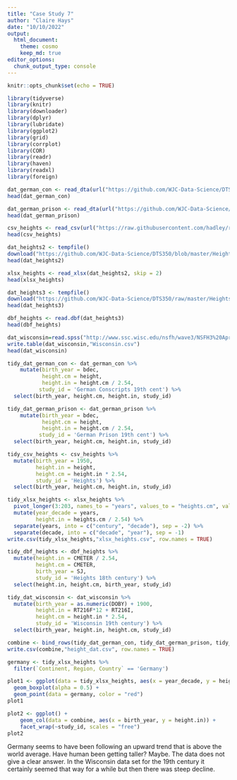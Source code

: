 ```yaml
---
title: "Case Study 7"
author: "Claire Hays"
date: "10/10/2022"
output: 
  html_document:
    theme: cosmo
    keep_md: true
editor_options: 
  chunk_output_type: console
---
```


```r
knitr::opts_chunk$set(echo = TRUE)
```


```r
library(tidyverse)
library(knitr)
library(downloader)
library(dplyr)
library(lubridate)
library(ggplot2)
library(grid)
library(corrplot)
library(COR)
library(readr) 
library(haven)
library(readxl)
library(foreign)

```


```r

dat_german_con <- read_dta(url("https://github.com/WJC-Data-Science/DTS350/blob/master/germanconscr.dta?raw=true"))
head(dat_german_con)

dat_german_prison <- read_dta(url("https://github.com/WJC-Data-Science/DTS350/blob/master/germanprison.dta?raw=true"))
head(dat_german_prison)

csv_heights <- read_csv(url("https://raw.githubusercontent.com/hadley/r4ds/master/data/heights.csv"))
head(csv_heights)

dat_heights2 <- tempfile()
download("https://github.com/WJC-Data-Science/DTS350/blob/master/Height.xlsx?raw=true", dat_heights2, mode = "wb")
head(dat_heights2)

xlsx_heights <- read_xlsx(dat_heights2, skip = 2)
head(xlsx_heights)

dat_heights3 <- tempfile()
download("https://github.com/WJC-Data-Science/DTS350/raw/master/Heights_south-east/B6090.DBF?raw=true", dat_heights3, mode = "wb")
head(dat_heights3)

dbf_heights <- read.dbf(dat_heights3)
head(dbf_heights)

dat_wisconsin=read.spss("http://www.ssc.wisc.edu/nsfh/wave3/NSFH3%20Apr%202005%20release/main05022005.sav", to.data.frame=TRUE)
write.table(dat_wisconsin,"Wisconsin.csv")
head(dat_wisconsin)

```

```r

tidy_dat_german_con <- dat_german_con %>% 
    mutate(birth_year = bdec, 
           height.cm = height, 
           height.in = height.cm / 2.54,
          study_id = 'German Conscripts 19th cent') %>%  
  select(birth_year, height.cm, height.in, study_id)

```

```r

tidy_dat_german_prison <- dat_german_prison %>% 
    mutate(birth_year = bdec, 
           height.cm = height, 
           height.in = height.cm / 2.54,
          study_id = 'German Prison 19th cent') %>%  
  select(birth_year, height.cm, height.in, study_id)

```

```r

tidy_csv_heights <- csv_heights %>%  
  mutate(birth_year = 1950,
         height.in = height,
         height.cm = height.in * 2.54,
         study_id = 'Heights') %>%  
  select(birth_year, height.cm, height.in, study_id)

```

```r

tidy_xlsx_heights <- xlsx_heights %>%  
  pivot_longer(3:203, names_to = "years", values_to = "heights.cm", values_drop_na = TRUE) %>%   
  mutate(year_decade = years, 
         height.in = heights.cm / 2.54) %>%  
  separate(years, into = c("century", "decade"), sep = -2) %>%  
  separate(decade, into = c("decade", "year"), sep = -1)
write.csv(tidy_xlsx_heights,"xlsx_heights.csv", row.names = TRUE)

```

```r

tidy_dbf_heights <- dbf_heights %>%  
  mutate(height.in = CMETER / 2.54,
         height.cm = CMETER,
         birth_year = SJ,
         study_id = 'Heights 18th century') %>%  
  select(height.in, height.cm, birth_year, study_id)


```

```r

tidy_dat_wisconsin <- dat_wisconsin %>%  
  mutate(birth_year = as.numeric(DOBY) + 1900, 
         height.in = RT216F*12 + RT216I, 
         height.cm = height.in * 2.54, 
         study_id = 'Wisconsin 19th century') %>%  
  select(birth_year, height.in, height.cm, study_id)

```

```r

combine <- bind_rows(tidy_dat_german_con, tidy_dat_german_prison, tidy_csv_heights, tidy_xlsx_heights, tidy_dbf_heights, tidy_dat_wisconsin)
write.csv(combine,"height_dat.csv", row.names = TRUE)

```

```r
germany <- tidy_xlsx_heights %>%
  filter(`Continent, Region, Country` == 'Germany')

plot1 <- ggplot(data = tidy_xlsx_heights, aes(x = year_decade, y = height.in)) +
  geom_boxplot(alpha = 0.5) +
  geom_point(data = germany, color = "red") 
plot1

plot2 <- ggplot() +
    geom_col(data = combine, aes(x = birth_year, y = height.in)) +
    facet_wrap(~study_id, scales = "free")
plot2
```

Germany seems to have been following an upward trend that is above the world average. 
Have human been getting taller?  Maybe.  The data does not give a clear answer.  In the Wisconsin data set for the 19th century it certainly seemed that way for a while but then there was steep decline.  
